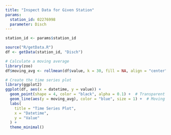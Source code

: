```yaml
---
title: "Inspect Data for Given Station"
params:
  station_id: 02276998
  parameter: Disch
---
```


```R
station_id <- params$station_id

source("R/getData.R")
df <- getData(station_id, "Disch")
```

```R
# Calculate a moving average
library(zoo)
df$moving_avg <- rollmean(df$value, k = 30, fill = NA, align = "center")

# Create the time series plot
library(ggplot2)
ggplot(df, aes(x = datetime, y = value)) +
  geom_point(shape = 4, color = "black", alpha = 0.1) +  # Transparent blue "x"
  geom_line(aes(y = moving_avg), color = "blue", size = 1) +  # Moving average line
  labs(
    title = "Time Series Plot",
    x = "Datetime",
    y = "Value"
  ) +
  theme_minimal()

```